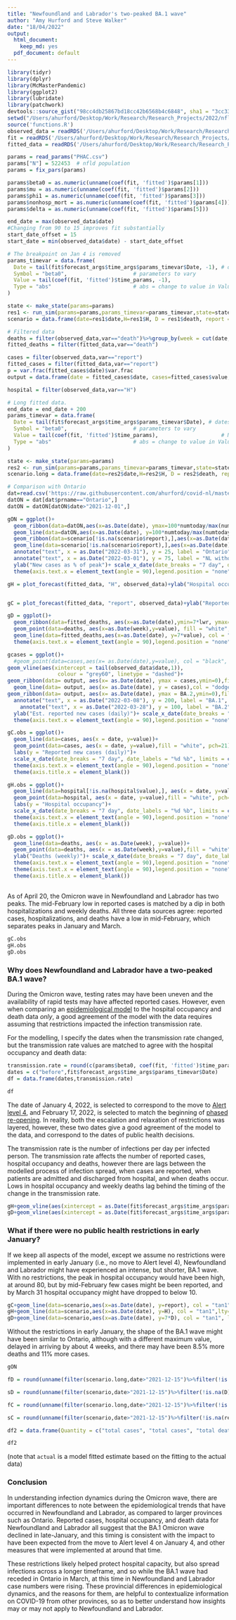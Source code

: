 ```yaml
---
title: "Newfoundland and Labrador's two-peaked BA.1 wave"
author: "Amy Hurford and Steve Walker"
date: "18/04/2022"
output:
  html_document:
    keep_md: yes
  pdf_document: default
---
```


```r
library(tidyr)
library(dplyr)
library(McMasterPandemic)
library(ggplot2)
library(lubridate)
library(patchwork)
devtools::source_gist("98cc4db25867bd18cc42b6568b4c6848", sha1 = "3cc333562e")
setwd("/Users/ahurford/Desktop/Work/Research/Research_Projects/2022/nfld-macpan")
source('functions.R')
observed_data = readRDS('/Users/ahurford/Desktop/Work/Research/Research_Projects/2022/nfld-macpan/initial_model/initial_model_files/observed_data2.rds')
fit = readRDS('/Users/ahurford/Desktop/Work/Research/Research_Projects/2022/nfld-macpan/initial_model/initial_model_files/fit.rds')
fitted_data = readRDS('/Users/ahurford/Desktop/Work/Research/Research_Projects/2022/nfld-macpan/initial_model/initial_model_files/fitted_data.rds')

params = read_params("PHAC.csv")
params["N"] = 522453  # nfld population
params = fix_pars(params)

params$beta0 = as.numeric(unname(coef(fit, 'fitted')$params[1]))
params$mu = as.numeric(unname(coef(fit, 'fitted')$params[2]))
params$phi1 = as.numeric(unname(coef(fit, 'fitted')$params[3]))
params$nonhosp_mort = as.numeric(unname(coef(fit, 'fitted')$params[4]))
params$delta = as.numeric(unname(coef(fit, 'fitted')$params[5]))

end_date = max(observed_data$date)
#Changing from 90 to 15 improves fit substantially
start_date_offset = 15
start_date = min(observed_data$date) - start_date_offset

# The breakpoint on Jan 4 is removed
params_timevar = data.frame(
  Date = tail(fit$forecast_args$time_args$params_timevar$Date, -1), # dates of breakpoints
  Symbol = "beta0",                     # parameters to vary
  Value = tail(coef(fit, 'fitted')$time_params, -1),                    # NA means calibrate to data
  Type = "abs"                          # abs = change to value in Value col
)

state <- make_state(params=params)
res1 <- run_sim(params=params,params_timevar=params_timevar,state=state, start_date=start_date, end_date=end_date)
scenario = data.frame(date=res1$date,H=res1$H, D = res1$death, report = res1$report, cumRep = res1$cumRep)

# Filtered data
deaths = filter(observed_data,var=="death")%>%group_by(week = cut(date, "week")) %>% summarise(value = sum(value))
fitted_deaths = filter(fitted_data,var=="death")

cases = filter(observed_data,var=="report")
fitted_cases = filter(fitted_data,var=="report")
p = var.frac(fitted_cases$date)$var.frac
output = data.frame(date = fitted_cases$date, cases=fitted_cases$value, BA.2 = p*fitted_cases$value)

hospital = filter(observed_data,var=="H")

# Long fitted data.
end_date = end_date + 200
params_timevar = data.frame(
  Date = tail(fit$forecast_args$time_args$params_timevar$Date), # dates of breakpoints
  Symbol = "beta0",                     # parameters to vary
  Value = tail(coef(fit, 'fitted')$time_params),                    # NA means calibrate to data
  Type = "abs"                          # abs = change to value in Value col
)

state <- make_state(params=params)
res2 <- run_sim(params=params,params_timevar=params_timevar,state=state, start_date=start_date, end_date=end_date)
scenario.long = data.frame(date=res2$date,H=res2$H, D = res2$death, report = res2$report, cumRep = res2$cumRep)

```

```r
# Comparison with Ontario
dat=read.csv('https://raw.githubusercontent.com/ahurford/covid-nl/master/covid19-download.csv', fill=TRUE)
datON = dat[dat$prname=="Ontario",]
datON = datON[datON$date>"2021-12-01",]
```

```r
gON = ggplot()+
  geom_ribbon(data=datON,aes(x=as.Date(date), ymax=100*numtoday/max(numtoday), ymin=0), fill = "mediumaquamarine", alpha = 0.3)+
  geom_line(data=datON,aes(x=as.Date(date), y=100*numtoday/max(numtoday)), col = "mediumaquamarine")+
  geom_ribbon(data=scenario[!is.na(scenario$report),],aes(x=as.Date(date), ymax=100*report/max(report), ymin=0), fill = "tan1",alpha=0.3)+
  geom_line(data=scenario[!is.na(scenario$report),],aes(x=as.Date(date), y=100*report/max(report)), col = "tan1",lty=1)+
  annotate("text", x = as.Date("2022-03-31"), y = 25, label = "Ontario", col="mediumaquamarine")+
  annotate("text", x = as.Date("2022-03-01"), y = 75, label = "NL without\nrestrictions in\nearly Jan", col = "tan1")+
  ylab("New cases as % of peak")+ scale_x_date(date_breaks = "7 day", date_labels = "%d %b")+
  theme(axis.text.x = element_text(angle = 90),legend.position = "none")+xlab("")

gH = plot_forecast(fitted_data, "H", observed_data)+ylab("Hospital occupancy")


gC = plot_forecast(fitted_data, "report", observed_data)+ylab("Reported new cases (daily)")

gD = ggplot()+
  geom_ribbon(data=fitted_deaths, aes(x=as.Date(date),ymin=7*lwr, ymax=7*upr), alpha = 0.3, fill = "dodgerblue")+
  geom_point(data=deaths, aes(x=as.Date(week),y=value), fill = "white", pch=21)+
  geom_line(data=fitted_deaths,aes(x=as.Date(date), y=7*value), col = "dodgerblue")+ylab("Deaths (weekly)")+ scale_x_date(date_breaks = "7 day", date_labels = "%d %b")+
  theme(axis.text.x = element_text(angle = 90),legend.position = "none")+xlab("")

gcases = ggplot()+
  #geom_point(data=cases,aes(x= as.Date(date),y=value), col = "black", pch=21, fill = "white")+
geom_vline(aes(xintercept = tail(observed_data$date,1)),
                colour = "grey60", linetype = "dashed")+
geom_ribbon(data= output, aes(x= as.Date(date), ymax = cases,ymin=0),fill = "dodgerblue", alpha = 0.3)+
  geom_line(data= output, aes(x= as.Date(date), y = cases),col = "dodgerblue", alpha = 0.3)+
geom_ribbon(data= output, aes(x= as.Date(date), ymax = BA.2,ymin=0),fill = "blue", alpha = 0.3)+
  annotate("text", x = as.Date("2022-03-08"), y = 200, label = "BA.1", col = "dodgerblue")+
    annotate("text", x = as.Date("2022-03-28"), y = 100, label = "BA.2", col="darkblue")+
  ylab("Est. reported new cases (daily)")+ scale_x_date(date_breaks = "7 day", date_labels = "%d %b", limits = c(as.Date("2021-12-15"), tail(as.Date(fitted_cases$date),1)))+
  theme(axis.text.x = element_text(angle = 90),legend.position = "none")+xlab("")

```

```r
gC.obs = ggplot()+
  geom_line(data=cases, aes(x = date, y=value))+
  geom_point(data=cases, aes(x = date, y=value),fill = "white", pch=21)+
  labs(y = "Reported new cases (daily)")+
  scale_x_date(date_breaks = "7 day", date_labels = "%d %b", limits = c(as.Date("2021-12-15"),tail(as.Date(fitted_cases$date),1)))+
  theme(axis.text.x = element_text(angle = 90),legend.position = "none")+
  theme(axis.title.x = element_blank())

gH.obs = ggplot()+
  geom_line(data=hospital[!is.na(hospital$value),], aes(x = date, y=value))+
  geom_point(data=hospital, aes(x = date, y=value),fill = "white", pch=21)+
  labs(y = "Hospital occupancy")+
  scale_x_date(date_breaks = "7 day", date_labels = "%d %b", limits = c(as.Date("2021-12-15"),tail(as.Date(fitted_cases$date),1)))+
  theme(axis.text.x = element_text(angle = 90),legend.position = "none")+
  theme(axis.title.x = element_blank())

gD.obs = ggplot()+
  geom_line(data=deaths, aes(x = as.Date(week), y=value))+
  geom_point(data=deaths, aes(x = as.Date(week),y=value),fill = "white", pch=21)+
  ylab("Deaths (weekly)")+ scale_x_date(date_breaks = "7 day", date_labels = "%d %b",limits = c(as.Date("2021-12-15"),tail(as.Date(deaths$week),1)))+
  theme(axis.text.x = element_text(angle = 90),legend.position = "none")+xlab("")+
  theme(axis.text.x = element_text(angle = 90),legend.position = "none")+
  theme(axis.title.x = element_blank())
```

## {-}

As of April 20, the Omicron wave in Newfoundland and Labrador has two peaks. The mid-February low in reported cases is matched by a dip in both hospitalizations and weekly deaths. All three data sources agree: reported cases, hospitalizations, and deaths have a low in mid-February, which separates peaks in January and March.

```r
gC.obs
gH.obs
gD.obs
```

### Why does Newfoundland and Labrador have a two-peaked BA.1 wave?

During the Omicron wave, testing rates may have been uneven and the availability of rapid tests may have affected reported cases. However, even when comparing an [epidemiological model](https://mac-theobio.github.io/covid-19/) to the hospital occupancy and death data _only_, a good agreement of the model with the data requires assuming that restrictions impacted the infection transmission rate.

For the modelling, I specify the dates when the transmission rate changed, but the transmission rate values are matched to agree with the hospital occupancy and death data:

```r
transmission.rate = round(c(params$beta0, coef(fit, 'fitted')$time_params),2)
dates = c("before",fit$forecast_args$time_args$params_timevar$Date)
df = data.frame(dates,transmission.rate)
```

```r
df
```

The date of January 4, 2022, is selected to correspond to the move to [Alert level 4](https://www.gov.nl.ca/releases/2022/health/0103n02/), and February 17, 2022, is selected to match the beginning of [phased re-opening](https://www.gov.nl.ca/releases/2022/health/0217n04/). In reality, both the escalation and relaxation of restrictions was layered, however, these two dates give a good agreement of the model to the data, and correspond to the dates of public health decisions.

The transmission rate is the number of infections per day per infected person. The transmission rate affects the number of reported cases, hospital occupancy and deaths, however there are lags between the modelled process of infection spread, when cases are reported, when patients are admitted and discharged from hospital, and when deaths occur. Lows in hospital occupancy and weekly deaths lag behind the timing of the change in the transmission rate.

```r
gH+geom_vline(aes(xintercept = as.Date(fit$forecast_args$time_args$params_timevar$Date[1])),colour = "grey60", linetype = "dashed")+geom_vline(aes(xintercept = as.Date(fit$forecast_args$time_args$params_timevar$Date[2])),colour = "grey60", linetype = "dashed")
gD+geom_vline(aes(xintercept = as.Date(fit$forecast_args$time_args$params_timevar$Date[1])),colour = "grey60", linetype = "dashed")+geom_vline(aes(xintercept = as.Date(fit$forecast_args$time_args$params_timevar$Date[2])),colour = "grey60", linetype = "dashed")
```


### What if there were no public health restrictions in early January?

If we keep all aspects of the model, except we assume no restrictions were implemented in early January (i.e., no move to Alert level 4), Newfoundland and Labrador might have experienced an intense, but shorter, BA.1 wave. With no restrictions, the peak in hospital occupancy would have been high, at around 80, but by mid-February few cases might be been reported, and by March 31 hospital occupancy might have dropped to below 10.


```r
gC+geom_line(data=scenario,aes(x=as.Date(date), y=report), col = "tan1",lty=1)+geom_ribbon(data=scenario,aes(x=as.Date(date), ymax=report, ymin=0), fill = "tan1",alpha = 0.3)+annotate("text", x = as.Date("2022-02-15"), y = 1700, label = "NL without\nrestrictions in\nearly Jan", col = "tan1")
gH+geom_line(data=scenario,aes(x=as.Date(date), y=H), col = "tan1",lty=1)+geom_ribbon(data=scenario,aes(x=as.Date(date), ymax=H, ymin=0), fill = "tan1",alpha = 0.3)
gD+geom_line(data=scenario,aes(x=as.Date(date), y=7*D), col = "tan1", lty=1)+geom_ribbon(data=scenario,aes(x=as.Date(date), ymax=7*D, ymin=0), fill = "tan1",alpha = 0.3)
```

Without the restrictions in early January, the shape of the BA.1 wave might have been similar to Ontario, although with a different maximum value, delayed in arriving by about 4 weeks, and there may have been 8.5% more deaths and 11% more cases. 

```r
gON
```


```r
fD = round(unname(filter(scenario.long,date>"2021-12-15")%>%filter(!is.na(D))%>%summarize(sum(D))))

sD = round(unname(filter(scenario,date>"2021-12-15")%>%filter(!is.na(D))%>%summarize(sum(D))))

fC = round(unname(filter(scenario.long,date>"2021-12-15")%>%filter(!is.na(report))%>%summarize(sum(report))))

sC = round(unname(filter(scenario,date>"2021-12-15")%>%filter(!is.na(report))%>%summarize(sum(report))))

df2 = data.frame(Quantity = c("total cases", "total cases", "total deaths", "total deaths"), Scenario = c("actual", "no restrictions", "actual", "no restrictions"), Value = c(45639, 50706, 200, 217))
```


```r
df2
```

(note that `actual` is a model fitted estimate based on the fitting to the actual data)

### Conclusion
In understanding infection dynamics during the Omicron wave, there are important differences to note between the epidemiological trends that have occurred in Newfoundland and Labrador, as compared to larger provinces such as Ontario. Reported cases, hospital occupancy, and death data for Newfoundland and Labrador all suggest that the BA.1 Omicron wave declined in late-January, and this timing is consistent with the impact to have been expected from the move to Alert level 4 on January 4, and other measures that were implemented at around that time.

These restrictions likely helped protect hospital capacity, but also spread infections across a longer timeframe, and so while the BA.1 wave had receded in Ontario in March, at this time in Newfoundland and Labrador case numbers were rising. These provincial differences in epidemiological dynamics, and the reasons for them, are helpful to contextualize information on COVID-19 from other provinces, so as to better understand how insights may or may not apply to Newfoundland and Labrador.